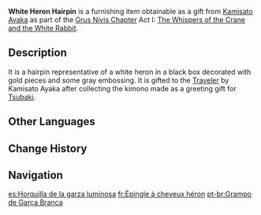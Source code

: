 {{Furnishing Infobox
|id             = 363311
|image          = Item White Heron Hairpin.png
|category       = Ornaments
|subcategory    = Memento
|quality        = 4
|adeptal_energy = 90
|load           = 85
|reduced_load   = 64
|description    = A gift from [[Kamisato Ayaka]].<br>A very high-class hairpin. The hairpin has a white heron raising its wings painted upon it. The painting is delicate and exquisite. It excellently depicts the snow-like elegance of a white heron departing the water's surface.
|mention        = Kamisato Ayaka
|source1        = [[Food From Afar]] Quest
|limited        = 1
}}
'''White Heron Hairpin''' is a furnishing item obtainable as a gift from [[Kamisato Ayaka]] as part of the [[Grus Nivis Chapter]] Act I: [[The Whispers of the Crane and the White Rabbit]].

==Description==
It is a hairpin representative of a white heron in a black box decorated with gold pieces and some gray embossing. It is gifted to the [[Traveler]] by Kamisato Ayaka after collecting the kimono made as a greeting gift for [[Tsubaki]].

==Other Languages==
{{Other Languages
|en      = White Heron Hairpin
|zhs     = 白鹭流光之簪
|zhs_rm  = Báilù Liúguāng zhī Zān
|zht     = 白鷺流光之簪
|zht_rm  = Báilù Liúguāng zhī Zān
|zh_tl   = Hairpin of the White Heron's Flittering Light
|zh_note = {{zh|流光|Liúguāng}} is also used to describe the inexorable flow of time.
|ja      = 白鷺流光かんざし
|ja_rm   = Shirasagi Ryuukou Kanzashi{{Assumed}}
|ja_tl   = White Heron Flowing Light Ornate Hairpin
|ko      = 백로 유광 비녀
|ko_rm   = Baekro Yugwang Binyeo
|ko_tl   = White Heron Flowing Light {{w|Binyeo}}
|es      = Horquilla de la garza luminosa
|es_tl   = Hairpin of the Luminous Heron
|fr      = Épingle à cheveux héron
|fr_tl   = Heron Hairpin
|ru      = Заколка в форме белой цапли
|ru_tl   = Hairpin in the Shape of a White Heron
|th      = ปิ่นนกกระเรียนขาว
|th_rm   = 
|th_tl   = 
|vi      = Trâm Bạch Lộc Lưu Quang
|vi_tl   = 
|de      = Weißer-Reiher-Haarnadel
|de_tl   = White Heron Hairpin
|id      = Jepit Rambut Bangau Putih
|id_tl   = White Heron Hairpin
|pt      = Grampo de Garça Branca
|pt_tl   = 
|tr      = Beyaz Balıkçıl Tokası
|tr_tl   = 
|it      = Fermaglio con airone bianco
|it_tl   = 
}}

==Change History==
{{Change History|2.0}}

==Navigation==
{{Furnishing Navbox|interior}}

[[es:Horquilla de la garza luminosa]]
[[fr:Épingle à cheveux héron]]
[[pt-br:Grampo de Garça Branca]]